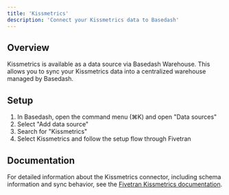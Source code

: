 ```yaml
---
title: 'Kissmetrics'
description: 'Connect your Kissmetrics data to Basedash'
---
```


## Overview

Kissmetrics is available as a data source via Basedash Warehouse. This allows you to sync your Kissmetrics data into a centralized warehouse managed by Basedash.

## Setup

1. In Basedash, open the command menu (⌘K) and open "Data sources"
2. Select "Add data source"
3. Search for "Kissmetrics"
4. Select Kissmetrics and follow the setup flow through Fivetran

## Documentation

For detailed information about the Kissmetrics connector, including schema information and sync behavior, see the [Fivetran Kissmetrics documentation](https://fivetran.com/docs/connectors/applications/kissmetrics).
